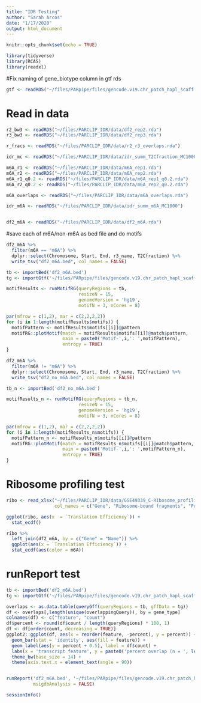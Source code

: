 ```yaml
---
title: "IDR Testing"
author: "Sarah Arcos"
date: "1/17/2020"
output: html_document
---
```


```r
knitr::opts_chunk$set(echo = TRUE)

library(tidyverse)
library(RCAS)
library(readxl)

```

#Fix naming of gene_biotype column in gtf rds
```r
gtf <- readRDS("~/files/PARpipe/files/gencode.v19.chr_patch_hapl_scaff.annotation.gtf.granges.rds")
```


# Read in data
```r
r2_bw3 <- readRDS("~/files/PARCLIP_IDR/data/df2_rep2.rda")
r3_bw3 <- readRDS("~/files/PARCLIP_IDR/data/df2_rep3.rda")

r_fracs <- readRDS("~/files/PARCLIP_IDR/data/r2_r3_overlaps.rda")

idr_mc <- readRDS("~/files/PARCLIP_IDR/data/idr_summ_T2Cfraction_MC1000")

m6A_r1 <- readRDS("~/files/PARCLIP_IDR/data/m6A_rep1.rda")
m6A_r2 <- readRDS("~/files/PARCLIP_IDR/data/m6A_rep2.rda")
m6A_r1_q0.2 <- readRDS("~/files/PARCLIP_IDR/data/m6A_rep1_q0.2.rda")
m6A_r2_q0.2 <- readRDS("~/files/PARCLIP_IDR/data/m6A_rep2_q0.2.rda")

m6A_overlaps <- readRDS("~/files/PARCLIP_IDR/data/m6A_overlaps.rda")

idr_m6A <- readRDS("~/files/PARCLIP_IDR/data/idr_summ_m6A_MC1000")


df2_m6A <- readRDS("~/files/PARCLIP_IDR/data/df2_m6A.rda")
```

#save each of m6A/non-m6A as bed file
and do motifs
```r
df2_m6A %>%
  filter(m6A == "m6A") %>%
  dplyr::select(Chromosome, Start, End, r3_name, T2Cfraction) %>%
  write_tsv("df2_m6A.bed", col_names = FALSE)

tb <- importBed('df2_m6A.bed')
tg <- importGtf('~/files/PARpipe/files/gencode.v19.chr_patch_hapl_scaff.annotation.gtf')

motifResults <- runMotifRG(queryRegions = tb, 
                           resizeN = 15,
                           genomeVersion = 'hg19', 
                           motifN = 3, nCores = 8)

par(mfrow = c(1,2), mar = c(2,2,2,2))
for (i in 1:length(motifResults$motifs)) {
  motifPattern <- motifResults$motifs[[i]]@pattern
  motifRG::plotMotif(match = motifResults$motifs[[i]]@match$pattern, 
                     main = paste0('Motif-',i,': ',motifPattern),
                     entropy = TRUE)
}

df2_m6A %>%
  filter(m6A != "m6A") %>%
  dplyr::select(Chromosome, Start, End, r3_name, T2Cfraction) %>%
  write_tsv("df2_no_m6A.bed", col_names = FALSE)

tb_n <- importBed('df2_no_m6A.bed')

motifResults_n <- runMotifRG(queryRegions = tb_n, 
                           resizeN = 15,
                           genomeVersion = 'hg19', 
                           motifN = 3, nCores = 8)

par(mfrow = c(1,2), mar = c(2,2,2,2))
for (i in 1:length(motifResults_n$motifs)) {
  motifPattern_n <- motifResults_n$motifs[[i]]@pattern
  motifRG::plotMotif(match = motifResults_n$motifs[[i]]@match$pattern, 
                     main = paste0('Motif-',i,': ',motifPattern_n),
                     entropy = TRUE)
}
```

# Ribosome profiling test
```r
ribo <- read_xlsx("~/files/PARCLIP_IDR/data/GSE49339_C-Ribosome_profiling.xlsx", sheet = 3, skip = 3, 
                  col_names = c("Gene", "Ribosome-bound fragments", "Poly(A)+ mRNA input", "Translation Efficiency"))

ggplot(ribo, aes(x  = `Translation Efficiency`)) +
  stat_ecdf()

ribo %>%
  left_join(df2_m6A, by = c("Gene" = "Name")) %>%
  ggplot(aes(x = `Translation Efficiency`)) +
  stat_ecdf(aes(color = m6A))
```

# runReport test
```r
tb <- importBed('df2_m6A.bed')
tg <- importGtf('~/files/PARpipe/files/gencode.v19.chr_patch_hapl_scaff.annotation.gtf')

overlaps <- as.data.table(queryGff(queryRegions = tb, gffData = tg))
df <- overlaps[,length(unique(overlappingQuery)), by = gene_type]
colnames(df) <- c("feature", "count")
df$percent <- round(df$count / length(queryRegions) * 100, 1)
df <- df[order(count, decreasing = TRUE)]
ggplot2::ggplot(df, aes(x = reorder(feature, -percent), y = percent)) + 
  geom_bar(stat = 'identity', aes(fill = feature)) + 
  geom_label(aes(y = percent + 0.5), label = df$count) + 
  labs(x = 'transcript feature', y = paste0('percent overlap (n = ', length(queryRegions), ')')) + 
  theme_bw(base_size = 14) + 
  theme(axis.text.x = element_text(angle = 90))


runReport('df2_m6A.bed', '~/files/PARpipe/files/gencode.v19.chr_patch_hapl_scaff.annotation.gtf',
          msigdbAnalysis = FALSE)
```




```r
sessionInfo()
```













